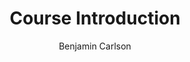 ---
title: "Course Introduction"
publishedAt: "2022-01-01T00:00:00"
description: "todo"
author: "Benjamin Carlson"
updatedAt: "2022-01-01T00:00:00"
---